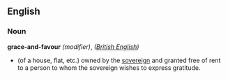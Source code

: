 ==English==

===Noun===
'''grace-and-favour''' ''(modifier)'', ''([[British English]])''

*(of a house, flat, etc.) owned by the [[sovereign]] and granted free of rent to a person to whom the sovereign wishes to express gratitude.
